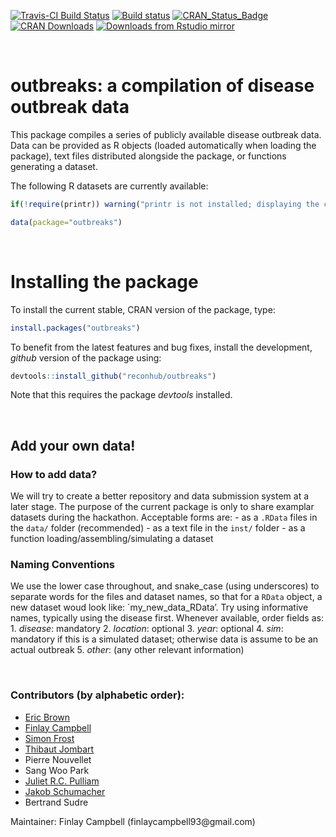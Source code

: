[![Travis-CI Build Status](https://travis-ci.org/reconhub/outbreaks.svg?branch=master)](https://travis-ci.org/reconhub/outbreaks)
[![Build status](https://ci.appveyor.com/api/projects/status/62gcky08onmr69x8/branch/master?svg=true)](https://ci.appveyor.com/project/thibautjombart/outbreaks/branch/master)
[![CRAN_Status_Badge](https://www.r-pkg.org/badges/version/outbreaks)](https://cran.r-project.org/package=outbreaks)
[![CRAN Downloads](https://cranlogs.r-pkg.org/badges/outbreaks)](https://cran.r-project.org/package=outbreaks)
[![Downloads from Rstudio mirror](https://cranlogs.r-pkg.org/badges/grand-total/outbreaks)](https://www.r-pkg.org/pkg/outbreaks)

<br>

# outbreaks: a compilation of disease outbreak data

This package compiles a series of publicly available disease outbreak data.
Data can be provided as R objects (loaded automatically when loading the package), text files distributed alongside the package, or functions generating a dataset.

The following R datasets are currently available:
```r
if(!require(printr)) warning("printr is not installed; displaying the content of 'data(...)' may not work")
```

```r
data(package="outbreaks")
```


<br>

# Installing the package

To install the current stable, CRAN version of the package, type:
```r
install.packages("outbreaks")
```

To benefit from the latest features and bug fixes, install the development, *github* version of the package using:
```r
devtools::install_github("reconhub/outbreaks")
```

Note that this requires the package *devtools* installed.



<br>

## Add your own data!

### How to add data?
We will try to create a better repository and data submission system at a later stage.
The purpose of the current package is only to share examplar datasets during the hackathon.
Acceptable forms are:
- as a `.RData` files in the `data/` folder (recommended)
- as a text file in the `inst/` folder
- as a function loading/assembling/simulating a dataset

### Naming Conventions
We use the lower case throughout, and snake_case (using underscores) to separate words for the files and dataset names, so that for a `RData` object, a new dataset woud look like: `my_new_data_RData'. Try using informative names, typically using the disease first. Whenever available, order fields as:
   1. *disease*: mandatory
   2. *location*: optional
   3. *year*: optional
   4. *sim*: mandatory if this is a simulated dataset; otherwise data is assume to be an actual outbreak
   5. *other*: (any other relevant information)


<br>

### Contributors (by alphabetic order):
- [Eric Brown](https://github.com/eebrown)
- [Finlay Campbell](https://github.com/finlaycampbell)
- [Simon Frost](https://github.com/sdwfrost)
- [Thibaut Jombart](https://github.com/thibautjombart)
- Pierre Nouvellet
- Sang Woo Park
- [Juliet R.C. Pulliam](https://github.com/jrcpulliam)
- [Jakob Schumacher](https://github.com/jakobschumacher)
- Bertrand Sudre

Maintainer: Finlay Campbell (finlaycampbell93@gmail.com)
